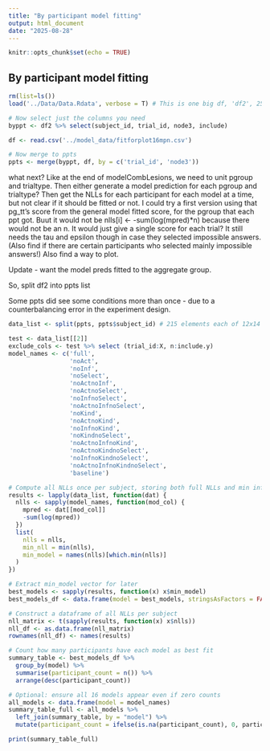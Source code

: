 ```yaml
---
title: "By participant model fitting"
output: html_document
date: "2025-08-28"
---
```


```r
knitr::opts_chunk$set(echo = TRUE)
```

## By participant model fitting


```r
rm(list=ls())
load('../Data/Data.Rdata', verbose = T) # This is one big df, 'df2', 2580, of 215 ppts

# Now select just the columns you need
byppt <- df2 %>% select(subject_id, trial_id, node3, include)
```

```r
df <- read.csv('../model_data/fitforplot16mpn.csv') 

# Now merge to ppts
ppts <- merge(byppt, df, by = c('trial_id', 'node3'))
```

what next? 
Like at the end of modelCombLesions, we need to unit pgroup and trialtype. 
Then either generate a model prediction for each pgroup and trialtype?
Then get the NLLs for each participant for each model at a time, but not clear if it should be fitted or not.
I could try a first version using that pg_tt's score from the general model fitted score, for the pgroup that each ppt got.
Buut it would not be nlls[i] <-  -sum(log(mpred)*n) because there would not be an n. It would just give a single score for each trial? It still needs the tau and epsilon though in case they selected impossible answers.
(Also find if there are certain participants who selected mainly impossible answers!)
Also find a way to plot.

Update - want the model preds fitted to the aggregate group. 

So, split df2 into ppts list

Some ppts did see some conditions more than once - due to a counterbalancing error in the experiment design.

```r
data_list <- split(ppts, ppts$subject_id) # 215 elements each of 12x14

test <- data_list[[2]]
exclude_cols <- test %>% select (trial_id:X, n:include.y)
model_names <- c('full', 
                 'noAct', 
                 'noInf', 
                 'noSelect', 
                 'noActnoInf', 
                 'noActnoSelect', 
                 'noInfnoSelect', 
                 'noActnoInfnoSelect',
                 'noKind', 
                 'noActnoKind', 
                 'noInfnoKind', 
                 'noKindnoSelect', 
                 'noActnoInfnoKind', 
                 'noActnoKindnoSelect', 
                 'noInfnoKindnoSelect', 
                 'noActnoInfnoKindnoSelect',
                 'baseline')  

# Compute all NLLs once per subject, storing both full NLLs and min info together
results <- lapply(data_list, function(dat) {
  nlls <- sapply(model_names, function(mod_col) {
    mpred <- dat[[mod_col]]
    -sum(log(mpred))
  })
  list(
    nlls = nlls,
    min_nll = min(nlls),
    min_model = names(nlls)[which.min(nlls)]
  )
})

# Extract min_model vector for later
best_models <- sapply(results, function(x) x$min_model)
best_models_df <- data.frame(model = best_models, stringsAsFactors = FALSE)

# Construct a dataframe of all NLLs per subject
nll_matrix <- t(sapply(results, function(x) x$nlls))
nll_df <- as.data.frame(nll_matrix)
rownames(nll_df) <- names(results)


```

```r
# Count how many participants have each model as best fit
summary_table <- best_models_df %>%
  group_by(model) %>%
  summarise(participant_count = n()) %>%
  arrange(desc(participant_count))

# Optional: ensure all 16 models appear even if zero counts
all_models <- data.frame(model = model_names)
summary_table_full <- all_models %>%
  left_join(summary_table, by = "model") %>%
  mutate(participant_count = ifelse(is.na(participant_count), 0, participant_count))

print(summary_table_full)

```